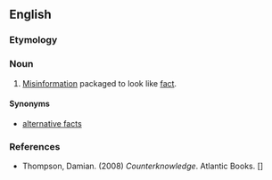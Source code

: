 ==English==

===Etymology===
{{prefix|en|counter|knowledge}}

===Noun===
{{en-noun|-}}

# [[misinformation|Misinformation]] packaged to look like [[fact]].

====Synonyms====
* [[alternative fact#English|alternative facts]]

===References===
* Thompson, Damian. (2008) ''Counterknowledge''. Atlantic Books. [{{ISBN|9781843546757}}]
